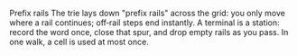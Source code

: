 Prefix rails
    The trie lays down "prefix rails" across the grid: you only move where a rail continues; off‑rail steps end instantly.
    A terminal is a station: record the word once, close that spur, and drop empty rails as you pass. In one walk, a cell is used at most once.
